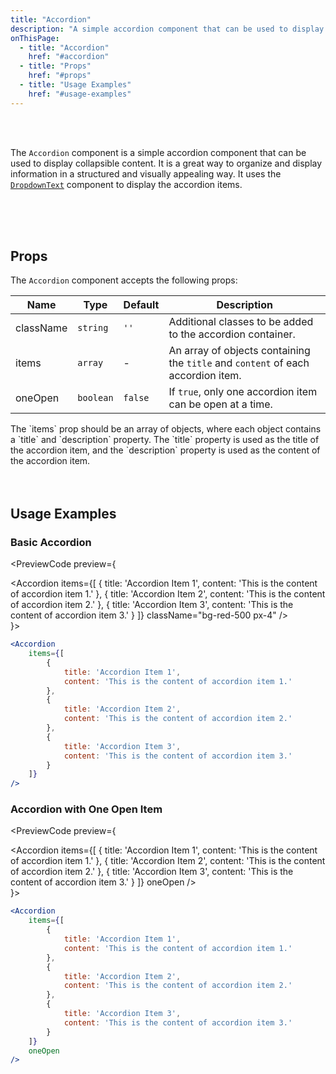 ```yaml
---
title: "Accordion"
description: "A simple accordion component that can be used to display collapsible content"
onThisPage:
  - title: "Accordion"
    href: "#accordion"
  - title: "Props"
    href: "#props"
  - title: "Usage Examples"
    href: "#usage-examples"
---
```

<div id="accordion" />

<Divider />
<br/>

<div className="flex justify-center">
    <Accordion
        items={[
            {
                title: 'Accordion Item 1',
                content: 'This is the content of accordion item 1.'
            },
            {
                title: 'Accordion Item 2',
                content: 'This is the content of accordion item 2.'
            },
            {
                title: 'Accordion Item 3',
                content: 'This is the content of accordion item 3.'
            }
        ]}
    />
</div>

<br />

The `Accordion` component is a simple accordion component that can be used to display collapsible content. It is a great way to organize and display information in a structured and visually appealing way.
It uses the [`DropdownText`](/docs/components/dropdown-text) component to display the accordion items.

<br/>
<br/>
<Divider />
<br/>

<div id="props" />

## Props

The `Accordion` component accepts the following props:

| Name      | Type      | Default | Description                                                                 |
| --------- | --------- | ------- | --------------------------------------------------------------------------- |
| className | `string`  | `''`    | Additional classes to be added to the accordion container.                  |
| items     | `array`   | -       | An array of objects containing the `title` and `content` of each accordion item. |
| oneOpen   | `boolean` | `false` | If `true`, only one accordion item can be open at a time.                   |

<Info>
    The `items` prop should be an array of objects, where each object contains a `title` and `description` property. The `title` property is used as the title of the accordion item, and the `description` property is used as the content of the accordion item.
</Info>
<br/>
<br/>
<Divider />
<br/>

<div id="usage-examples" />

## Usage Examples

### Basic Accordion
<PreviewCode preview={
    <div className="flex w-full px-2">
        <Accordion
            items={[
                {
                    title: 'Accordion Item 1',
                    content: 'This is the content of accordion item 1.'
                },
                {
                    title: 'Accordion Item 2',
                    content: 'This is the content of accordion item 2.'
                },
                {
                    title: 'Accordion Item 3',
                    content: 'This is the content of accordion item 3.'
                }
            ]}
            className="bg-red-500 px-4"
        />
    </div>
}>
```jsx
<Accordion
    items={[
        {
            title: 'Accordion Item 1',
            content: 'This is the content of accordion item 1.'
        },
        {
            title: 'Accordion Item 2',
            content: 'This is the content of accordion item 2.'
        },
        {
            title: 'Accordion Item 3',
            content: 'This is the content of accordion item 3.'
        }
    ]}
/>
```
</PreviewCode>

### Accordion with One Open Item
<PreviewCode preview={
    <div className="flex w-full px-2">
        <Accordion
            items={[
                {
                    title: 'Accordion Item 1',
                    content: 'This is the content of accordion item 1.'
                },
                {
                    title: 'Accordion Item 2',
                    content: 'This is the content of accordion item 2.'
                },
                {
                    title: 'Accordion Item 3',
                    content: 'This is the content of accordion item 3.'
                }
            ]}
            oneOpen
        />
    </div>
}>
```jsx
<Accordion
    items={[
        {
            title: 'Accordion Item 1',
            content: 'This is the content of accordion item 1.'
        },
        {
            title: 'Accordion Item 2',
            content: 'This is the content of accordion item 2.'
        },
        {
            title: 'Accordion Item 3',
            content: 'This is the content of accordion item 3.'
        }
    ]}
    oneOpen
/>
```
</PreviewCode>


<br/>
<br/>
